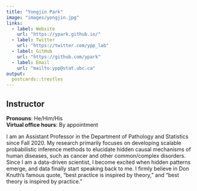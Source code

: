 ```yaml
---
title: "Yongjin Park"
image: "images/yongjin.jpg"
links:
  - label: Website
    url: "https://ypark.github.io/"
  - label: Twitter
    url: "https://twitter.com/ypp_lab"
  - label: GitHub
    url: "https://github.com/ypark"
  - label: Email
    url: "mailto:ypp@stat.ubc.ca"
output:
  postcards::trestles
---
```

 
## Instructor

**Pronouns**: He/Him/His  
**Virtual office hours**: By appointment

I am an Assistant Professor in the Department of Pathology and Statistics since Fall 2020. My research primarily focuses on developing scalable probabilistic inference methods to elucidate hidden causal mechanisms of human diseases, such as cancer and other common/complex disorders. Since I am a data-driven scientist, I become excited when hidden patterns emerge, and data finally start speaking back to me. I firmly believe in Don Knuth's famous quote, "best practice is inspired by theory," and "best theory is inspired by practice."
